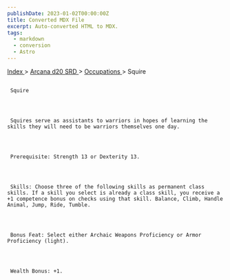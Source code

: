 ```yaml
---
publishDate: 2023-01-02T00:00:00Z
title: Converted MDX File
excerpt: Auto-converted HTML to MDX.
tags:
  - markdown
  - conversion
  - Astro
---
```


[
Index
](-index) >
[
Arcana d20 SRD
](arcana-d20-srd-index) >
[
Occupations
](arcana-d20-srd-occupations-index) > Squire

##

     Squire




     Squires serve as assistants to warriors in hopes of learning the skills they will need to be warriors themselves one day.




     Prerequisite: Strength 13 or Dexterity 13.




     Skills: Choose three of the following skills as permanent class skills. If a skill you select is already a class skill, you receive a +1 competence bonus on checks using that skill. Balance, Climb, Handle Animal, Jump, Ride, Tumble.




     Bonus Feat: Select either Archaic Weapons Proficiency or Armor Proficiency (light).




     Wealth Bonus: +1.
